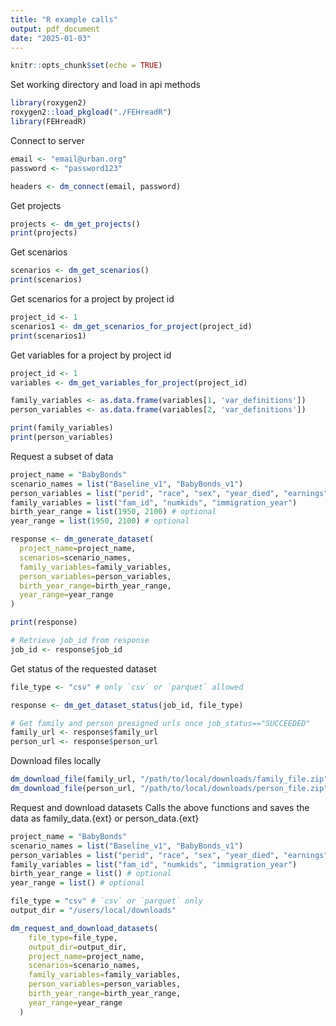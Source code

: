 ```yaml
---
title: "R example calls"
output: pdf_document
date: "2025-01-03"
---
```


```r
knitr::opts_chunk$set(echo = TRUE)
```

Set working directory and load in api methods
```r
library(roxygen2)
roxygen2::load_pkgload("./FEHreadR")
library(FEHreadR)
```

Connect to server
```r
email <- "email@urban.org"
password <- "password123"

headers <- dm_connect(email, password)
```

Get projects
```r
projects <- dm_get_projects()
print(projects)
```

Get scenarios
```r
scenarios <- dm_get_scenarios()
print(scenarios)
```

Get scenarios for a project by project id
```r
project_id <- 1
scenarios1 <- dm_get_scenarios_for_project(project_id)
print(scenarios1)
```

Get variables for a project by project id
```r
project_id <- 1
variables <- dm_get_variables_for_project(project_id)

family_variables <- as.data.frame(variables[1, 'var_definitions'])
person_variables <- as.data.frame(variables[2, 'var_definitions'])

print(family_variables)
print(person_variables)
```

Request a subset of data
```r
project_name = "BabyBonds"
scenario_names = list("Baseline_v1", "BabyBonds_v1")
person_variables = list("perid", "race", "sex", "year_died", "earnings")
family_variables = list("fam_id", "numkids", "immigration_year")
birth_year_range = list(1950, 2100) # optional
year_range = list(1950, 2100) # optional

response <- dm_generate_dataset(
  project_name=project_name,
  scenarios=scenario_names,
  family_variables=family_variables,
  person_variables=person_variables,
  birth_year_range=birth_year_range,
  year_range=year_range
)

print(response)

# Retrieve job_id from response
job_id <- response$job_id
```

Get status of the requested dataset
```r
file_type <- "csv" # only `csv` or `parquet` allowed

response <- dm_get_dataset_status(job_id, file_type)

# Get family and person presigned urls once job_status=="SUCCEEDED"
family_url <- response$family_url
person_url <- response$person_url
```


Download files locally
```r
dm_download_file(family_url, "/path/to/local/downloads/family_file.zip") # only .zip or .pq
dm_download_file(person_url, "/path/to/local/downloads/person_file.zip") # only .zip or .pq
```


Request and download datasets
Calls the above functions and saves the data as family_data.{ext} or person_data.{ext}
```r
project_name = "BabyBonds"
scenario_names = list("Baseline_v1", "BabyBonds_v1")
person_variables = list("perid", "race", "sex", "year_died", "earnings")
family_variables = list("fam_id", "numkids", "immigration_year")
birth_year_range = list() # optional
year_range = list() # optional

file_type = "csv" # `csv` or `parquet` only
output_dir = "/users/local/downloads"

dm_request_and_download_datasets(
    file_type=file_type,
    output_dir=output_dir, 
    project_name=project_name,
    scenarios=scenario_names,
    family_variables=family_variables,
    person_variables=person_variables,
    birth_year_range=birth_year_range,
    year_range=year_range
  ) 
```

